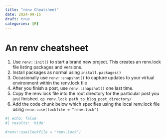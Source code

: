 ```yaml
---
title: "renv Cheatsheet"
date: 2024-09-15
draft: true
categories: [R]
---
```


# An renv cheatsheet

1. Use `renv::init()` to start a brand new project. This creates an renv.lock file listing packages and versions.
2. Install packages as normal using `install.packages()`
3. Occasionally use `renv::snapshot()` to capture updates to your virtual environment within the renv.lock file
4. After you finish a post, use `renv::snapshot()` one last time.
5. Copy the renv.lock file into the root directory for the particular post you just finished. `cp renv.lock path_to_blog_post_directory/`
6. Add the code chunk below which specifies using the local renv.lock file using `renv::use(lockfile = "renv.lock")`


```r
#| echo: false
#| results: 'hide'

#renv::use(lockfile = "renv.lock")
```




